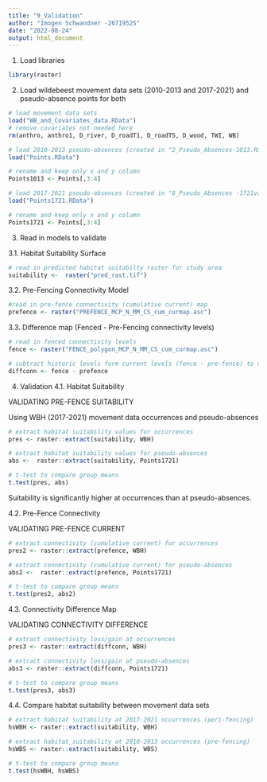 ```yaml
---
title: "9_Validation"
author: "Imogen Schwandner -2671952S"
date: "2022-08-24"
output: html_document
---
```


1. Load libraries

```r
library(raster)
```

2. Load wildebeest movement data sets (2010-2013 and 2017-2021) and pseudo-absence points for both

```r
# load movement data sets
load("WB_and_Covariates_data.RData")
# remove covariates not needed here
rm(anthro, anthro1, D_river, D_roadT1, D_roadT5, D_wood, TWI, WB)

# load 2010-2013 pseudo-absences (created in "2_Pseudo_Absences-1013.Rmd")
load("Points.RData")

# rename and keep only x and y column
Points1013 <- Points[,3:4]

# load 2017-2021 pseudo-absences (created in "8_Pseudo_Absences -1721validation.Rmd")
load("Points1721.RData")

# rename and keep only x and y column
Points1721 <- Points[,3:4]
```

3. Read in models to validate

3.1. Habitat Suitability Surface
```r
# read in predicted habitat suitabilty raster for study area
suitability <-  raster("pred_rast.tif")
```

3.2. Pre-Fencing Connectivity Model
```r
#read in pre-fence connectivity (cumulative current) map
prefence <- raster("PREFENCE_MCP_N_MM_CS_cum_curmap.asc")
```

3.3. Difference map (Fenced - Pre-Fencing connectivity levels)

```r
# read in fenced connectivity levels
fence <- raster("FENCE_polygon_MCP_N_MM_CS_cum_curmap.asc")

# subtract historic levels form current levels (fence - pre-fence) to obtain difference map where losses in connectivity show up as negatives and gains as positives
diffconn <- fence - prefence
```


4.    Validation
4.1.  Habitat Suitability

######################################################
######### VALIDATING PRE-FENCE SUITABILITY ###########
######################################################

Using WBH (2017-2021) movement data occurrences and pseudo-absences

```r
# extract habitat suitability values for occurrences
pres <- raster::extract(suitability, WBH)

# extract habitat suitability values for pseudo-absences
abs <-  raster::extract(suitability, Points1721)

# t-test to compare group means
t.test(pres, abs)
```

Suitability is significantly higher at occurrences than at pseudo-absences.


4.2. Pre-Fence Connectivity

######################################################
######### VALIDATING PRE-FENCE CURRENT ###############
######################################################

```r
# extract connectivity (cumulative current) for occurrences
pres2 <- raster::extract(prefence, WBH)

# extract connectivity (cumulative current) for pseudo-absences
abs2 <-  raster::extract(prefence, Points1721)

# t-test to compare group means
t.test(pres2, abs2)
```

4.3. Connectivity Difference Map

######################################################
######### VALIDATING CONNECTIVITY DIFFERENCE #########
######################################################

```r
# extract connectivity loss/gain at occurrences
pres3 <- raster::extract(diffconn, WBH)

# extract connectivity loss/gain at pseudo-absences
abs3 <- raster::extract(diffconn, Points1721)

# t-test to compare group means
t.test(pres3, abs3)
```


4.4. Compare habitat suitability between movement data sets

```r
# extract habitat suitability at 2017-2021 occurrences (peri-fencing)
hsWBH <- raster::extract(suitability, WBH)

# extract habitat suitability at 2010-2013 occurrences (pre-fencing)
hsWBS <- raster::extract(suitability, WBS)

# t-test to compare group means
t.test(hsWBH, hsWBS)
```

